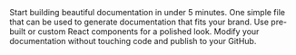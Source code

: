 <CardGroup cols={2}>
  <Card title="Quickstart">
    Start building beautiful documentation in under 5 minutes.
  </Card>
  
  <Card title="Configure with ease">
    One simple file that can be used to generate documentation that fits your brand.
  </Card>
  
  <Card title="Flexible component library">
    Use pre-built or custom React components for a polished look.
  </Card>
  
  <Card title="Visual Editor">
    Modify your documentation without touching code and publish to your GitHub.
  </Card>
</CardGroup> 